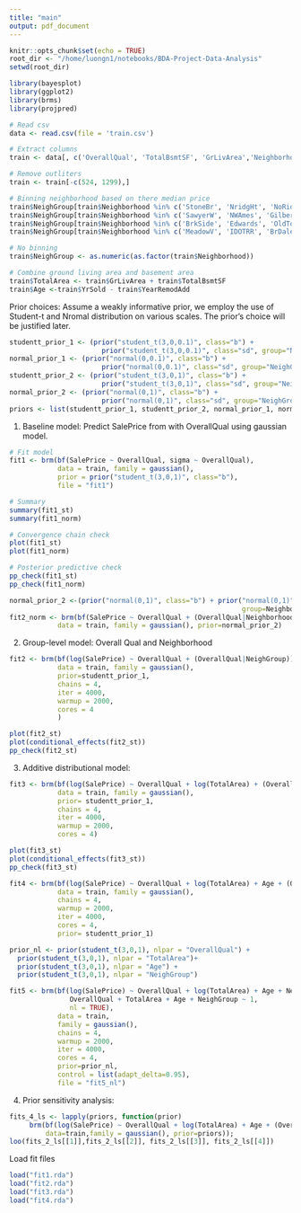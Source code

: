 ```yaml
---
title: "main"
output: pdf_document
---
```


```r
knitr::opts_chunk$set(echo = TRUE)
root_dir <- "/home/luongn1/notebooks/BDA-Project-Data-Analysis"
setwd(root_dir)

library(bayesplot)
library(ggplot2)
library(brms)
library(projpred)

# Read csv
data <- read.csv(file = 'train.csv')

# Extract columns
train <- data[, c('OverallQual', 'TotalBsmtSF', 'GrLivArea','Neighborhood', 'YearBuilt', 'SalePrice', 'YrSold','YearRemodAdd')]

# Remove outliters
train <- train[-c(524, 1299),]

# Binning neighborhood based on there median price 
train$NeighGroup[train$Neighborhood %in% c('StoneBr', 'NridgHt', 'NoRidge')] <- 1
train$NeighGroup[train$Neighborhood %in% c('SawyerW', 'NWAmes', 'Gilbert', 'Blmngtn', 'CollgCr', 'Crawfor', 'ClearCr', 'Somerst', 'Veenker', 'Timber')] <- 2
train$NeighGroup[train$Neighborhood %in% c('BrkSide', 'Edwards', 'OldTown', 'Sawyer', 'Blueste', 'SWISU', 'NPkVill', 'NAmes', 'Mitchel')] <- 3
train$NeighGroup[train$Neighborhood %in% c('MeadowV', 'IDOTRR', 'BrDale')] <- 4

# No binning
train$NeighGroup <- as.numeric(as.factor(train$Neighborhood))

# Combine ground living area and basement area
train$TotalArea <- train$GrLivArea + train$TotalBsmtSF
train$Age <-train$YrSold - train$YearRemodAdd
```

Prior choices: Assume a weakly informative prior, we employ the use of Student-t and Nromal distribution on various scales. The prior's choice will be justified later.

```r
studentt_prior_1 <- (prior("student_t(3,0,0.1)", class="b") + 
                       prior("student_t(3,0,0.1)", class="sd", group="NeighGroup"))
normal_prior_1 <- (prior("normal(0,0.1)", class="b") + 
                       prior("normal(0,0.1)", class="sd", group="NeighGroup"))
studentt_prior_2 <- (prior("student_t(3,0,1)", class="b") + 
                       prior("student_t(3,0,1)", class="sd", group="NeighGroup"))
normal_prior_2 <- (prior("normal(0,1)", class="b") + 
                       prior("normal(0,1)", class="sd", group="NeighGroup"))
priors <- list(studentt_prior_1, studentt_prior_2, normal_prior_1, normal_prior_2)
```

1. Baseline model: Predict SalePrice from with OverallQual using gaussian model.

```r
# Fit model
fit1 <- brm(bf(SalePrice ~ OverallQual, sigma ~ OverallQual),
            data = train, family = gaussian(), 
            prior = prior("student_t(3,0,1)", class="b"),
            file = "fit1")

# Summary
summary(fit1_st)
summary(fit1_norm)

# Convergence chain check
plot(fit1_st)
plot(fit1_norm)

# Posterior predictive check
pp_check(fit1_st)
pp_check(fit1_norm)

normal_prior_2 <-(prior("normal(0,1)", class="b") + prior("normal(0,1)", class=sd,
                                                          group=Neighborhood))
fit2_norm <- brm(bf(SalePrice ~ OverallQual + (OverallQual|Neighborhood)),
            data = train, family = gaussian(), prior=normal_prior_2)

```

2. Group-level model: Overall Qual and Neighborhood

```r

fit2 <- brm(bf(log(SalePrice) ~ OverallQual + (OverallQual|NeighGroup)),
            data = train, family = gaussian(), 
            prior=studentt_prior_1,
            chains = 4,
            iter = 4000,
            warmup = 2000,
            cores = 4
            )

plot(fit2_st)
plot(conditional_effects(fit2_st))
pp_check(fit2_st)
```  
  
3. Additive distributional model:
```r

fit3 <- brm(bf(log(SalePrice) ~ OverallQual + log(TotalArea) + (OverallQual|NeighGroup)),
            data = train, family = gaussian(), 
            prior= studentt_prior_1,
            chains = 4,
            iter = 4000,
            warmup = 2000,
            cores = 4)

plot(fit3_st)
plot(conditional_effects(fit3_st))
pp_check(fit3_st)
```  

```r
fit4 <- brm(bf(log(SalePrice) ~ OverallQual + log(TotalArea) + Age + (OverallQual|NeighGroup)),
            data = train, family = gaussian(),
            chains = 4,
            warmup = 2000,
            iter = 4000,
            cores = 4,
            prior= studentt_prior_1)
```


```r
prior_nl <- prior(student_t(3,0,1), nlpar = "OverallQual") +
  prior(student_t(3,0,1), nlpar = "TotalArea")+
  prior(student_t(3,0,1), nlpar = "Age") +
  prior(student_t(3,0,1), nlpar = "NeighGroup")

fit5 <- brm(bf(log(SalePrice) ~ OverallQual + log(TotalArea) + Age + NeighGroup,
               OverallQual + TotalArea + Age + NeighGroup ~ 1,
               nl = TRUE),
            data = train, 
            family = gaussian(),
            chains = 4,
            warmup = 2000,
            iter = 4000,
            cores = 4,
            prior=prior_nl,
            control = list(adapt_delta=0.95),
            file = "fit5_nl")
```

4. Prior sensitivity analysis:
```r
fits_4_ls <- lapply(priors, function(prior) 
     brm(bf(log(SalePrice) ~ OverallQual + log(TotalArea) + Age + (OverallQual|NeighGroup)),
         data=train,family = gaussian(), prior=priors));
loo(fits_2_ls[[1]],fits_2_ls[[2]], fits_2_ls[[3]], fits_2_ls[[4]])
```

Load fit files
```r
load("fit1.rda")
load("fit2.rda")
load("fit3.rda")
load("fit4.rda")
```
